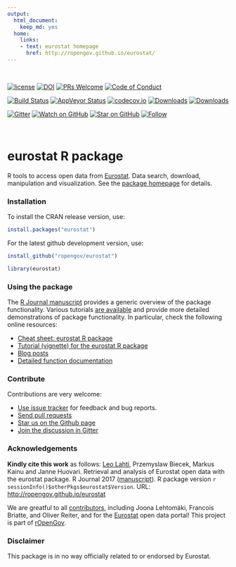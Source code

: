 ```yaml
---
output: 
  html_document: 
    keep_md: yes
  home:
    links:
    - text: eurostat homepage
      href: http://ropengov.github.io/eurostat/
---
```



<br>

[![license](https://img.shields.io/github/license/mashape/apistatus.svg)]()
[![DOI](https://zenodo.org/badge/18989920.svg)](https://zenodo.org/badge/latestdoi/18989920)
[![PRs Welcome][prs-badge]][prs]
[![Code of Conduct][coc-badge]][coc]

[![Build Status](https://travis-ci.org/rOpenGov/eurostat.svg?branch=master)](https://travis-ci.org/rOpenGov/eurostat)
[![AppVeyor Status](https://ci.appveyor.com/api/projects/status/github/rOpenGov/eurostat?branch=master&svg=true)](https://ci.appveyor.com/project/rOpenGov/eurostat)
[![codecov.io](https://codecov.io/github/rOpenGov/eurostat/coverage.svg?branch=master)](https://codecov.io/github/rOpenGov/eurostat?branch=master)
[![Downloads](http://cranlogs.r-pkg.org/badges/grand-total/eurostat)](https://cran.r-project.org/package=eurostat)
[![Downloads](http://cranlogs.r-pkg.org/badges/eurostat)](https://cran.r-project.org/package=eurostat)

[![Gitter](https://badges.gitter.im/rOpenGov/eurostat.svg)](https://gitter.im/rOpenGov/eurostat?utm_source=badge&utm_medium=badge&utm_campaign=pr-badge)
[![Watch on GitHub][github-watch-badge]][github-watch]
[![Star on GitHub][github-star-badge]][github-star]
[![Follow](https://img.shields.io/twitter/follow/ropengov.svg?style=social)](https://twitter.com/intent/follow?screen_name=ropengov)  

<br>

# eurostat R package

R tools to access open data from [Eurostat](http://ec.europa.eu/eurostat). Data search, download, manipulation and visualization. See the [package homepage](http://ropengov.github.io/eurostat) for details.


### Installation

To install the CRAN release version, use:

```r
install.packages("eurostat")
```


For the latest github development version, use:

```r
install_github("ropengov/eurostat")
```
```r
library(eurostat)
```

### Using the package

The [R Journal
manuscript](https://journal.r-project.org/archive/2017/RJ-2017-019/index.html)
provides a generic overview of the package functionality. Various
tutorials [are available](http://ropengov.github.io/eurostat/articles/index.html) and provide more detailed demonstrations of package functionality. In
particular, check the following online resources:
 
  * [Cheat sheet: eurostat R package](http://ropengov.github.io/eurostat/articles/cheatsheet.html)
  * [Tutorial (vignette) for the eurostat R package](http://ropengov.github.io/eurostat/articles/eurostat_tutorial.html)
  * [Blog posts](http://ropengov.github.io/eurostat/articles/blogposts.html)
  * [Detailed function documentation](http://ropengov.github.io/eurostat/reference/index.html)
  <!--* [Publications using the eurostat R package](http://ropengov.github.io/eurostat/articles/publications.html)-->


### Contribute

Contributions are very welcome:

  * [Use issue tracker](https://github.com/ropengov/eurostat/issues) for feedback and bug reports.
  * [Send pull requests](https://github.com/ropengov/eurostat/)
  * [Star us on the Github page](https://github.com/ropengov/eurostat)
  * [Join the discussion in Gitter](https://gitter.im/rOpenGov/eurostat)

### Acknowledgements

**Kindly cite this work** as follows: [Leo Lahti](https://github.com/antagomir), Przemyslaw Biecek, Markus Kainu and Janne Huovari. Retrieval and analysis of Eurostat open data with the eurostat package. R Journal 2017 ([manuscript](https://journal.r-project.org/archive/2017/RJ-2017-019/index.html)). R package version `r sessionInfo()$otherPkgs$eurostat$Version`. URL: [http://ropengov.github.io/eurostat](http://ropengov.github.io/eurostat)

We are greatful to all [contributors](https://github.com/rOpenGov/eurostat/graphs/contributors), including Joona Lehtomäki, Francois Briatte, and Oliver Reiter, and for the [Eurostat](http://ec.europa.eu/eurostat/) open data portal! This project is part of [rOpenGov](http://ropengov.github.io).


### Disclaimer

This package is in no way officially related to or endorsed by Eurostat.


[chat-badge]: https://img.shields.io/badge/chat-on%20gitter-46BC99.svg?style=flat-square
[chat]: https://gitter.im/kentcdodds/all-contributors?utm_source=badge&utm_medium=badge&utm_campaign=pr-badge&utm_content=badge
[build-badge]: https://img.shields.io/travis/kentcdodds/all-contributors.svg?style=flat-square
[build]: https://travis-ci.org/kentcdodds/all-contributors
[version-badge]: https://img.shields.io/npm/v/all-contributors.svg?style=flat-square
[package]: https://www.npmjs.com/package/all-contributors
[license-badge]: https://img.shields.io/npm/l/all-contributors.svg?style=flat-square
[license]: https://github.com/kentcdodds/all-contributors/blob/master/LICENSE
[prs-badge]: https://img.shields.io/badge/PRs-welcome-brightgreen.svg?style=flat-square
[prs]: http://makeapullrequest.com
[donate-badge]: https://img.shields.io/badge/$-support-green.svg?style=flat-square
[donate]: http://kcd.im/donate
[coc-badge]: https://img.shields.io/badge/code%20of-conduct-ff69b4.svg?style=flat-square
[coc]: https://github.com/kentcdodds/all-contributors/blob/master/other/CODE_OF_CONDUCT.md
[implementations-badge]: https://img.shields.io/badge/%F0%9F%92%A1-implementations-8C8E93.svg?style=flat-square
[implementations]: https://github.com/kentcdodds/all-contributors/blob/master/other/IMPLEMENTATIONS.md
[github-watch-badge]: https://img.shields.io/github/watchers/kentcdodds/all-contributors.svg?style=social
[github-watch]: https://github.com/kentcdodds/all-contributors/watchers
[github-star-badge]: https://img.shields.io/github/stars/kentcdodds/all-contributors.svg?style=social
[github-star]: https://github.com/kentcdodds/all-contributors/stargazers
[twitter]: https://twitter.com/intent/tweet?text=Check%20out%20all-contributors!%20%E2%9C%A8%20Recognize%20all%20contributors,%20not%20just%20the%20ones%20who%20commit%20code%20%E2%9C%A8%20https://github.com/kentcdodds/all-contributors%20%F0%9F%A4%97
[twitter-badge]: https://img.shields.io/twitter/url/https/github.com/kentcdodds/all-contributors.svg?style=social
[emojis]: https://github.com/kentcdodds/all-contributors#emoji-key
[all-contributors]: https://github.com/kentcdodds/all-contributors
